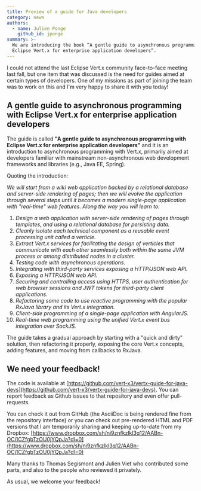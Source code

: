 ```yaml
---
title: Preview of a guide for Java developers
category: news
authors:
  - name: Julien Ponge
    github_id: jponge
summary: >-
  We are introducing the book “A gentle guide to asynchronous programming with
  Eclipse Vert.x for enterprise application developers”.
---
```


I could not attend the last Eclipse Vert.x community face-to-face meeting last fall, but one item that was discussed is the need for guides aimed at certain types of developers.
One of my missions as part of joining the team was to work on this and I'm very happy to share it with you today!

## A gentle guide to asynchronous programming with Eclipse Vert.x for enterprise application developers

The guide is called **"A gentle guide to asynchronous programming with Eclipse Vert.x for enterprise application developers"** and it is an introduction to asynchronous programming with Vert.x, primarily aimed at developers familiar with mainstream non-asynchronous web development frameworks and libraries (e.g., Java EE, Spring).

Quoting the introduction:

_We will start from a wiki web application backed by a relational database and server-side rendering of pages; then we will evolve the application through several steps until it becomes a modern single-page application with "real-time" web features. Along the way you will learn to:_

1. _Design a web application with server-side rendering of pages through templates, and using a relational database for persisting data._
2. _Cleanly isolate each technical component as a reusable event processing unit called a verticle._
3. _Extract Vert.x services for facilitating the design of verticles that communicate with each other seamlessly both within the same JVM process or among distributed nodes in a cluster._
4. _Testing code with asynchronous operations._
5. _Integrating with third-party services exposing a HTTP/JSON web API._
6. _Exposing a HTTP/JSON web API._
7. _Securing and controlling access using HTTPS, user authentication for web browser sessions and JWT tokens for third-party client applications._
8. _Refactoring some code to use reactive programming with the popular RxJava library and its Vert.x integration._
9. _Client-side programming of a single-page application with AngularJS._
10. _Real-time web programming using the unified Vert.x event bus integration over SockJS._

The guide takes a gradual approach by starting with a "quick and dirty" solution, then refactoring it properly, exposing the core Vert.x concepts, adding features, and moving from callbacks to RxJava.

## We need your feedback!

The code is available at [https://github.com/vert-x3/vertx-guide-for-java-devs](https://github.com/vert-x3/vertx-guide-for-java-devs).
You can report feedback as Github issues to that repository and even offer pull-requests.

You can check it out from GitHub (the AsciiDoc is being rendered fine from the repository interface) or you can check out pre-rendered HTML and PDF versions that I am temporarily sharing and keeping up-to-date from my Dropbox: [https://www.dropbox.com/sh/ni9znfkzlkl3q12/AABn-OCi1CZfgbTzOU0jYQpJa?dl=0](https://www.dropbox.com/sh/ni9znfkzlkl3q12/AABn-OCi1CZfgbTzOU0jYQpJa?dl=0)

Many thanks to Thomas Segismont and Julien Viet who contributed some parts, and also to the people who reviewed it privately.

As usual, we welcome your feedback!
